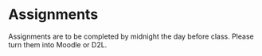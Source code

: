 # Assignments

Assignments are to be completed by midnight the day before class. Please turn them into Moodle or D2L. 
